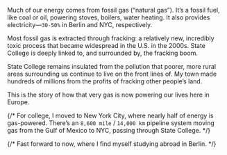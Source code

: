 
Much of our energy comes from fossil gas (“natural gas”). It’s a fossil fuel, like coal or oil, powering stoves, boilers, water heating. It also provides electricity—`30-50%` in Berlin and NYC, respectively.

Most fossil gas is extracted through fracking: a relatively new, incredibly toxic process that became widespread in the U.S. in the 2000s. State College is deeply linked to, and surrounded by, the fracking boom.

State College remains insulated from the pollution that poorer, more rural areas surrounding us continue to live on the front lines of. My town made hundreds of millions from the profits of fracking other people’s land.

This is the story of how that very gas is now powering our lives here in Europe.

{/* For college, I moved to New York City, where nearly half of energy is gas-powered. There’s an `8,600 mile` / `14,000 km` pipeline system moving gas from the Gulf of Mexico to NYC, passing through State College. */}

{/* Fast forward to now, where I find myself studying abroad in Berlin. */}
